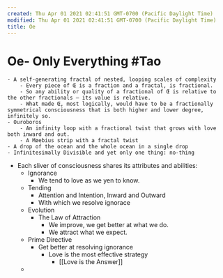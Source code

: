 ```yaml
---
created: Thu Apr 01 2021 02:41:51 GMT-0700 (Pacific Daylight Time)
modified: Thu Apr 01 2021 02:41:51 GMT-0700 (Pacific Daylight Time)
title: Oe
---
```

# Oe- Only Everything #Tao
    - A self-generating fractal of nested, looping scales of complexity
        - Every piece of Œ is a fraction and a fractal, is fractional.
        - So any ability or quality of a fractional of Œ is relative to the other fractionals — its value is relative.
        - What made Œ, most logically, would have to be a fractionally symmetrical consciousness that is both higher and lower degree, infinitely so.
    - Ouroboros
        - An infinity loop with a fractional twist that grows with love both inward and out.
        - A Møebius strip with a fractal twist
    - A drop of the ocean and the whole ocean in a single drop
    - Infinitesimally Divisible and yet only one thing: no-thing
- Each sliver of consciousness shares its attributes and abilities:
    - Ignorance
        - We tend to love as we yen to know.
    - Tending
        - Attention and Intention, Inward and Outward
        - With which we resolve ignorace
    - Evolution
        - The Law of Attraction
            - We improve, we get better at what we do.
            - We attract what we expect.
    - Prime Directive
        - Get better at resolving ignorance
            - Love is the most effective strategy
                - [[Love is the Answer]]
    - 
